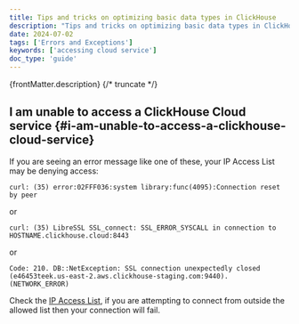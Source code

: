 ```yaml
---
title: Tips and tricks on optimizing basic data types in ClickHouse
description: "Tips and tricks on optimizing basic data types in ClickHouse"
date: 2024-07-02
tags: ['Errors and Exceptions']
keywords: ['accessing cloud service']
doc_type: 'guide'
---
```


{frontMatter.description}
{/* truncate */}

## I am unable to access a ClickHouse Cloud service {#i-am-unable-to-access-a-clickhouse-cloud-service}

If you are seeing an error message like one of these, your IP Access List may be denying access:

```response
curl: (35) error:02FFF036:system library:func(4095):Connection reset by peer
```
or
```response
curl: (35) LibreSSL SSL_connect: SSL_ERROR_SYSCALL in connection to HOSTNAME.clickhouse.cloud:8443
```
or
```response
Code: 210. DB::NetException: SSL connection unexpectedly closed (e46453teek.us-east-2.aws.clickhouse-staging.com:9440). (NETWORK_ERROR)
```

Check the [IP Access List](/cloud/security/setting-ip-filters), if you are attempting to connect from outside the allowed list then your connection will fail.
